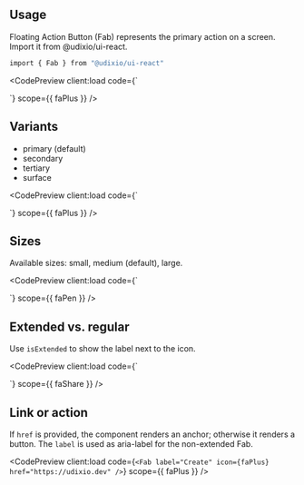 ---
---




## Usage

Floating Action Button (Fab) represents the primary action on a screen. Import it from @udixio/ui-react.

```bash
import { Fab } from "@udixio/ui-react"
```

<CodePreview client:load
             code={`
  <div className="flex items-end gap-4">
    <Fab label="Create" icon={faPlus} />
    <Fab label="Create" icon={faPlus} isExtended />
  </div>`}
             scope={{ faPlus }}
/>

## Variants

- primary (default)
- secondary
- tertiary
- surface

<CodePreview client:load
             code={`
  <div className="flex items-end gap-4">
    <Fab label="Primary" icon={faPlus} variant="primary" />
    <Fab label="Secondary" icon={faPlus} variant="secondary" />
    <Fab label="Tertiary" icon={faPlus} variant="tertiary" />
    <Fab label="Surface" icon={faPlus} variant="surface" />
  </div>`}
             scope={{ faPlus }}
/>

## Sizes

Available sizes: small, medium (default), large.

<CodePreview client:load
             code={`
  <div className="flex items-end gap-4">
    <Fab label="Edit" icon={faPen} size="small" />
    <Fab label="Edit" icon={faPen} size="medium" />
    <Fab label="Edit" icon={faPen} size="large" />
  </div>`}
             scope={{ faPen }}
/>

## Extended vs. regular

Use `isExtended` to show the label next to the icon.

<CodePreview client:load
             code={`
  <div className="flex items-end gap-4">
    <Fab label="Share" icon={faShare} />
    <Fab label="Share" icon={faShare} isExtended />
  </div>`}
             scope={{ faShare }}
/>

## Link or action

If `href` is provided, the component renders an anchor; otherwise it renders a button. The `label` is used as aria-label for the non-extended Fab.

<CodePreview client:load
             code={`
  <Fab label="Create" icon={faPlus} href="https://udixio.dev" />
`}
             scope={{ faPlus }}
/>